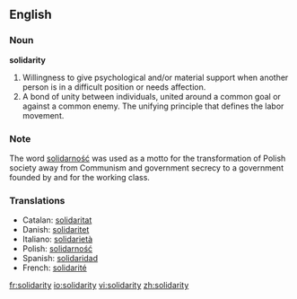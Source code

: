 ==English==

===Noun===
'''solidarity'''
# Willingness to give psychological and/or material support when another person is in a difficult position or needs affection.
# A bond of unity between individuals, united around a common goal or against a common enemy.  The unifying principle that defines the labor movement.

===Note===
The word [[solidarność]] was used as a motto for the transformation of Polish society away from Communism and government secrecy to a government founded by and for the working class.

===Translations===
*Catalan: [[solidaritat]]
*Danish: [[solidaritet]]
*Italiano: [[solidarietà]]
*Polish: [[solidarność]]
*Spanish: [[solidaridad]]
*French: [[solidarité]]

[[fr:solidarity]]
[[io:solidarity]]
[[vi:solidarity]]
[[zh:solidarity]]